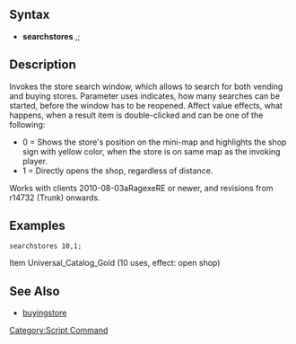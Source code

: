 ==Syntax==
*'''searchstores''' <uses>,<effect>;

==Description==
Invokes the store search window, which allows to search for both vending and buying stores. Parameter uses indicates, how many searches can be started, before the window has to be reopened. Affect value effects, what happens, when a result item is double-clicked and can be one of the following:
*0 = Shows the store's position on the mini-map and highlights the shop sign with yellow color, when the store is on same map as the invoking player.
*1 = Directly opens the shop, regardless of distance.

Works with clients 2010-08-03aRagexeRE or newer, and revisions from r14732 (Trunk) onwards.

==Examples==
 searchstores 10,1;
Item Universal_Catalog_Gold (10 uses, effect: open shop)

==See Also==
* [[buyingstore]]

[[Category:Script Command]]